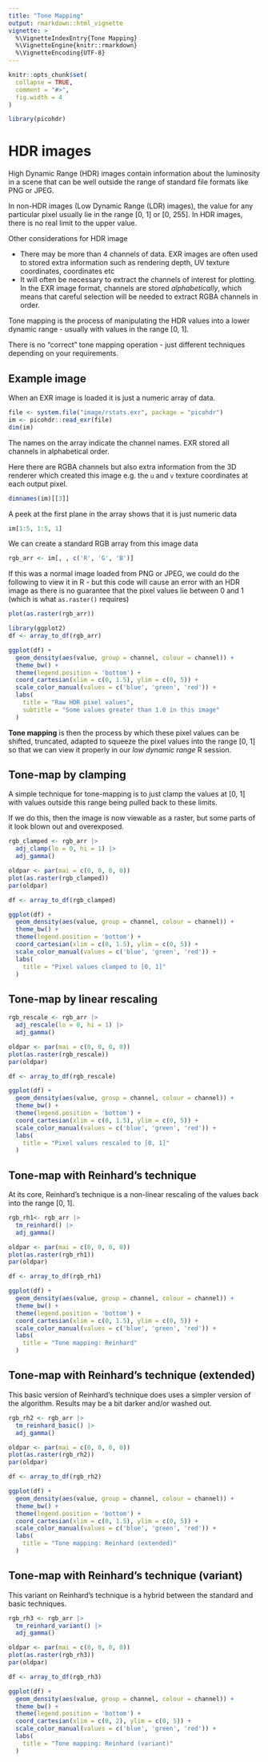```yaml
---
title: "Tone Mapping"
output: rmarkdown::html_vignette
vignette: >
  %\VignetteIndexEntry{Tone Mapping}
  %\VignetteEngine{knitr::rmarkdown}
  %\VignetteEncoding{UTF-8}
---
```


```r
knitr::opts_chunk$set(
  collapse = TRUE,
  comment = "#>",
  fig.width = 4
)

```

```r
library(picohdr)
```


# HDR images

High Dynamic Range (HDR) images contain information about the luminosity in 
a scene that can be well outside the range of standard file formats like PNG
or JPEG.

In non-HDR images (Low Dynamic Range (LDR) images), the value for any particular
pixel usually lie in the range [0, 1] or [0, 255].  In HDR images, there is
no real limit to the upper value.

Other considerations for HDR image

* There may be more than 4 channels of data.  EXR images are often used to stored
  extra information such as rendering depth, UV texture coordinates, coordinates etc
* It will often be necessary to extract the channels of interest for plotting.
  In the EXR image format, channels are stored *alphabetically*, which means
  that careful selection will be needed to extract RGBA channels in order.

Tone mapping is the process of manipulating the HDR values into a lower dynamic
range - usually with values in the range [0, 1].  

There is no "correct" tone mapping operation - just different techniques depending
on your requirements.


## Example image

When an EXR image is loaded it is just a numeric array of data.

```r
file <- system.file("image/rstats.exr", package = "picohdr")
im <- picohdr::read_exr(file)
dim(im)
```

The names on the array indicate the channel names.  EXR stored all channels
in alphabetical order.

Here there are RGBA channels
but also extra information from the 3D renderer which created this image 
e.g. the `u` and `v` texture coordinates at each output pixel.

```r
dimnames(im)[[3]]
```

A peek at the first plane in the array shows that it is just numeric data

```r
im[1:5, 1:5, 1]
```

We can create a standard RGB array from this image data

```r
rgb_arr <- im[, , c('R', 'G', 'B')]
```

If this was a normal image loaded from PNG or JPEG, we could do the following
to view it in R - but this code will cause an error with an HDR image as 
there is no guarantee that the pixel values lie between 0 and 1 (which is
what `as.raster()` requires)

```r
plot(as.raster(rgb_arr))
```


```r
library(ggplot2)
df <- array_to_df(rgb_arr)

ggplot(df) + 
  geom_density(aes(value, group = channel, colour = channel)) + 
  theme_bw() + 
  theme(legend.position = 'bottom') + 
  coord_cartesian(xlim = c(0, 1.5), ylim = c(0, 5)) +
  scale_color_manual(values = c('blue', 'green', 'red')) +
  labs(
    title = "Raw HDR pixel values",
    subtitle = "Some values greater than 1.0 in this image"
  )
```

**Tone mapping** is then the process by which these pixel values can be 
shifted, truncated, adapted to squeeze the pixel values into the range [0, 1]
so that we can view it properly in our *low dynamic range* R session.

## Tone-map by clamping

A simple technique for tone-mapping is to just clamp the values at [0, 1] with 
values outside this range being pulled back to these limits.

If we do this, then the image is now viewable as a raster, but some parts of
it look blown out and overexposed.

```r
rgb_clamped <- rgb_arr |>
  adj_clamp(lo = 0, hi = 1) |>
  adj_gamma()

oldpar <- par(mai = c(0, 0, 0, 0))
plot(as.raster(rgb_clamped))
par(oldpar)
```

```r
df <- array_to_df(rgb_clamped)

ggplot(df) + 
  geom_density(aes(value, group = channel, colour = channel)) + 
  theme_bw() + 
  theme(legend.position = 'bottom') + 
  coord_cartesian(xlim = c(0, 1.5), ylim = c(0, 5)) +
  scale_color_manual(values = c('blue', 'green', 'red')) +
  labs(
    title = "Pixel values clamped to [0, 1]"
  )
```


## Tone-map by linear rescaling


```r
rgb_rescale <- rgb_arr |>
  adj_rescale(lo = 0, hi = 1) |>
  adj_gamma()

oldpar <- par(mai = c(0, 0, 0, 0))
plot(as.raster(rgb_rescale))
par(oldpar)
```

```r
df <- array_to_df(rgb_rescale)

ggplot(df) + 
  geom_density(aes(value, group = channel, colour = channel)) + 
  theme_bw() + 
  theme(legend.position = 'bottom') + 
  coord_cartesian(xlim = c(0, 1.5), ylim = c(0, 5)) +
  scale_color_manual(values = c('blue', 'green', 'red')) +
  labs(
    title = "Pixel values rescaled to [0, 1]"
  )
```


## Tone-map with Reinhard's technique

At its core, Reinhard's technique is a non-linear rescaling of the values
back into the range [0, 1].

```r
rgb_rh1<- rgb_arr |>
  tm_reinhard() |>
  adj_gamma() 

oldpar <- par(mai = c(0, 0, 0, 0))
plot(as.raster(rgb_rh1))
par(oldpar)
```

```r
df <- array_to_df(rgb_rh1)

ggplot(df) + 
  geom_density(aes(value, group = channel, colour = channel)) + 
  theme_bw() + 
  theme(legend.position = 'bottom') + 
  coord_cartesian(xlim = c(0, 1.5), ylim = c(0, 5)) +
  scale_color_manual(values = c('blue', 'green', 'red')) +
  labs(
    title = "Tone mapping: Reinhard"
  )
```



## Tone-map with Reinhard's technique (extended)

This basic version of Reinhard's technique does uses a simpler version of the
algorithm.  Results may be a bit darker and/or washed out.

```r
rgb_rh2 <- rgb_arr |>
  tm_reinhard_basic() |>
  adj_gamma() 

oldpar <- par(mai = c(0, 0, 0, 0))
plot(as.raster(rgb_rh2))
par(oldpar)
```

```r
df <- array_to_df(rgb_rh2)

ggplot(df) + 
  geom_density(aes(value, group = channel, colour = channel)) + 
  theme_bw() + 
  theme(legend.position = 'bottom') + 
  coord_cartesian(xlim = c(0, 1.5), ylim = c(0, 5)) +
  scale_color_manual(values = c('blue', 'green', 'red')) +
  labs(
    title = "Tone mapping: Reinhard (extended)"
  )
```


## Tone-map with Reinhard's technique (variant)

This variant on Reinhard's technique is a hybrid between
the standard and basic techniques.

```r
rgb_rh3 <- rgb_arr |>
  tm_reinhard_variant() |>
  adj_gamma() 

oldpar <- par(mai = c(0, 0, 0, 0))
plot(as.raster(rgb_rh3))
par(oldpar)
```

```r
df <- array_to_df(rgb_rh3)

ggplot(df) + 
  geom_density(aes(value, group = channel, colour = channel)) + 
  theme_bw() + 
  theme(legend.position = 'bottom') + 
  coord_cartesian(xlim = c(0, 2), ylim = c(0, 5)) +
  scale_color_manual(values = c('blue', 'green', 'red')) +
  labs(
    title = "Tone mapping: Reinhard (variant)"
  )
```



